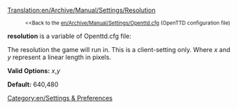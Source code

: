 [[Translation:en/Archive/Manual/Settings/Resolution]]

:<small><<Back to the [[en/Archive/Manual/Settings/Openttd.cfg]] (OpenTTD configuration file)</small>


'''resolution''' is a variable of Openttd.cfg file:

The resolution the game will run in. This is a client-setting only. Where ''x'' and ''y'' represent a linear length in pixels.


'''Valid Options:''' ''x'',''y''

'''Default:''' 640,480

[[Category:en/Settings & Preferences]]